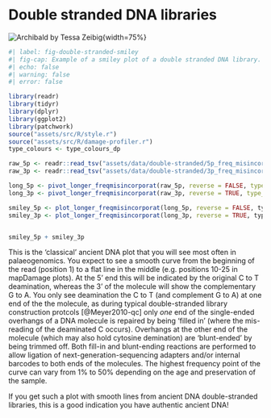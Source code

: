 # Double stranded DNA libraries

![Archibald by Tessa Zeibig](/assets/images/double-stranded/bearddude_cropped.png){#fig-double-stranded-caricature}{width=75%}


```r
#| label: fig-double-stranded-smiley
#| fig-cap: Example of a smiley plot of a double stranded DNA library. Data taken from library COD076E1bL1 (ERR1943600-ERR1943602) of [@Star2017-cj]. Damage data generated using [DamageProfiler](/intro.qmd) and plotted using R and tidyverse packages [@Wickham2019-ot].
#| echo: false
#| warning: false
#| error: false

library(readr)
library(tidyr)
library(dplyr)
library(ggplot2)
library(patchwork)
source("assets/src/R/style.r")
source("assets/src/R/damage-profiler.r")
type_colours <- type_colours_dp

raw_5p <- readr::read_tsv("assets/data/double-stranded/5p_freq_misincorporations.txt", comment = "#")
raw_3p <- readr::read_tsv("assets/data/double-stranded/3p_freq_misincorporations.txt", comment = "#")

long_5p <- pivot_longer_freqmisincorporat(raw_5p, reverse = FALSE, type_colours = type_colours)
long_3p <- pivot_longer_freqmisincorporat(raw_3p, reverse = TRUE, type_colours = type_colours)

smiley_5p <- plot_longer_freqmisincorporat(long_5p, reverse = FALSE, type_colours)
smiley_3p <- plot_longer_freqmisincorporat(long_3p, reverse = TRUE, type_colours)


smiley_5p + smiley_3p

```

This is the 'classical' ancient DNA plot that you will see most often in palaeogenomics. 
You expect to see a smooth curve from the beginning of the read (position 1) to a flat line in the middle (e.g. positions 10-25 in mapDamage plots). 
At the 5' end this will be indicated by the original C to T deamination, whereas the 3' of the molecule will show the complementary G to A. 
You only see deamination the C to T (and complement G to A) at one end of the the molecule, as during typical double-stranded library construction protcols [@Meyer2010-qc] only _one_ end of the single-ended overhangs of a DNA molecule is repaired by being 'filled in' (where the mis-reading of the deaminated C occurs). 
Overhangs at the other end of the molecule (which may also hold cytosine demination) are 'blunt-ended' by being trimmed off.
Both fill-in and blunt-ending reactions are performed to allow ligation of next-generation-sequencing adapters and/or internal barcodes to both ends of the molecules. 
The highest frequency point of the curve can vary from 1% to 50% depending on the age and preservation of the sample.

If you get such a plot with smooth lines from ancient DNA double-stranded libraries, this is a good indication you have authentic ancient DNA!


<!-- TODO: FINISH DESCRIPTION -->